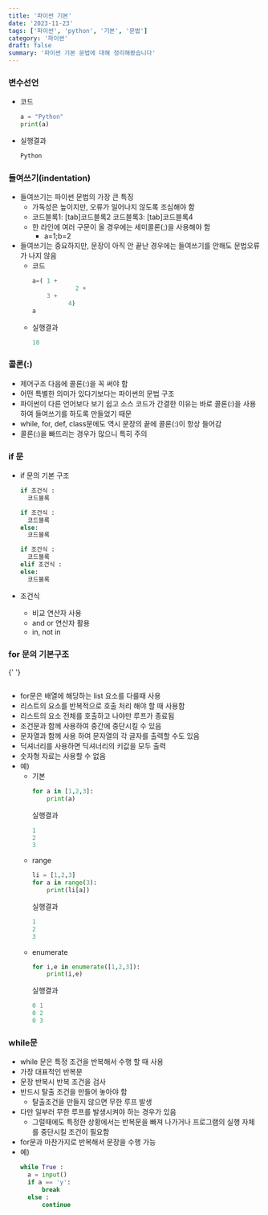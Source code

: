 ```yaml
---
title: '파이썬 기본'
date: '2023-11-23'
tags: ['파이썬', 'python', '기본', '문법']
category: '파이썬'
draft: false
summary: '파이썬 기본 문법에 대해 정리해봤습니다'
---
```


### 변수선언

- 코드
  ```python
  a = "Python"
  print(a)
  ```
- 실행결과
  ```python
  Python
  ```

### 들여쓰기(indentation)

- 들여쓰기는 파이썬 문법의 가장 큰 특징
  - 가독성은 높이지만, 오류가 일어나지 않도록 조심해야 함
  - 코드블록1:
    [tab]코드블록2
    코드블록3:
    [tab]코드블록4
  - 한 라인에 여러 구문이 올 경우에는 세미콜론(;)을 사용해야 함
    - a=1;b=2
- 들여쓰기는 중요하지만, 문장이 아직 안 끝난 경우에는 들여쓰기를 안해도 문법오류가 나지 않음
  - 코드
    ```python
    a=( 1 +
    			2 +
        3 +
    	      4)
    a
    ```
  - 실행결과
    ```python
    10
    ```

### 콜론(:)

- 제어구조 다음에 콜론(:)을 꼭 써야 함
- 어떤 특별한 의미가 있다기보다는 파이썬의 문법 구조
- 파이썬이 다른 언어보다 보기 쉽고 소스 코드가 간결한 이유는 바로 콜론(:)을 사용하여 들여쓰기를 하도록 만들었기 때문
- while, for, def, class문에도 역시 문장의 끝에 콜론(:)이 항상 들어감
- 콜론(:)을 빠뜨리는 경우가 많으니 특히 주의

### if 문

- if 문의 기본 구조

  ```python
  if 조건식 :
  	코드블록

  if 조건식 :
  	코드블록
  else:
  	코드블록

  if 조건식 :
  	코드블록
  elif 조건식 :
  else:
  	코드블록

  ```

- 조건식
  - 비교 연산자 사용
  - and or 연산자 활용
  - in, not in

### for 문의 기본구조

{' '}

<Image alt="" src="/static/images/python/1.png" width={800} height={800} />

- for문은 배열에 해당하는 list 요소를 다룰때 사용
- 리스트의 요소를 반복적으로 호출 처리 해야 할 때 사용함
- 리스트의 요소 전체를 호출하고 나야만 루프가 종료됨
- 조건문과 함께 사용하여 중간에 중단시킬 수 있음
- 문자열과 함께 사용 하여 문자열의 각 글자를 출력할 수도 있음
- 딕셔너리를 사용하면 딕셔너리의 키값을 모두 출력
- 숫자형 자료는 사용할 수 없음
- 예)
  - 기본
    ```python
    for a in [1,2,3]:
    	print(a)
    ```
    실행결과
    ```python
    1
    2
    3
    ```
  - range
    ```python
    li = [1,2,3]
    for a in range(3):
    	print(li[a])
    ```
    실행결과
    ```python
    1
    2
    3
    ```
  - enumerate
    ```python
    for i,e in enumerate([1,2,3]):
    	print(i,e)
    ```
    실행결과
    ```python
    0 1
    0 2
    0 3
    ```

### while문

- while 문은 특정 조건을 반복해서 수행 할 때 사용
- 가장 대표적인 반복문
- 문장 반복시 반복 조건을 검사
- 반드시 탈출 조건을 만들어 놓아야 함
  - 탈출조건을 만들지 않으면 무한 루프 발생
- 다만 일부러 무한 루프를 발생시켜야 하는 경우가 있음
  - 그럴때에도 특정한 상황에서는 반복문을 빠져 나가거나 프로그램의 실행 자체를 중단시킬 조건이 필요함
- for문과 마찬가지로 반복해서 문장을 수행 가능
- 예)
  ```python
  while True :
  	a = input()
  	if a == 'y':
  		break
  	else :
  		continue
  ```
